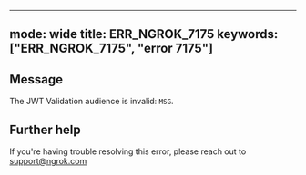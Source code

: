 
---
mode: wide
title: ERR_NGROK_7175
keywords: ["ERR_NGROK_7175", "error 7175"]
---

## Message
The JWT Validation audience is invalid: `MSG`.




## Further help
If you're having trouble resolving this error, please reach out to [support@ngrok.com](mailto:support@ngrok.com?subject=Help%20with%20ERR_NGROK_7175)

